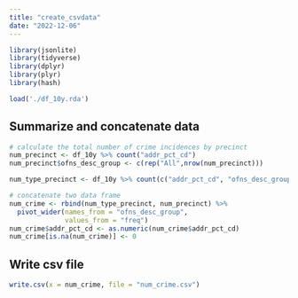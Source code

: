 ```yaml
---
title: "create_csvdata"
date: "2022-12-06"
---
```


```r
library(jsonlite)
library(tidyverse)
library(dplyr)
library(plyr)
library(hash)

load('./df_10y.rda')
```

## Summarize and concatenate data

```r

# calculate the total number of crime incidences by precinct
num_precinct <- df_10y %>% count("addr_pct_cd")
num_precinct$ofns_desc_group <- c(rep("All",nrow(num_precinct)))

num_type_precinct <- df_10y %>% count(c("addr_pct_cd", "ofns_desc_group"))

# concatenate two data frame 
num_crime <- rbind(num_type_precinct, num_precinct) %>% 
  pivot_wider(names_from = "ofns_desc_group",
              values_from = "freq")
num_crime$addr_pct_cd <- as.numeric(num_crime$addr_pct_cd)
num_crime[is.na(num_crime)] <- 0


```

## Write csv file


```r
write.csv(x = num_crime, file = "num_crime.csv")

```
